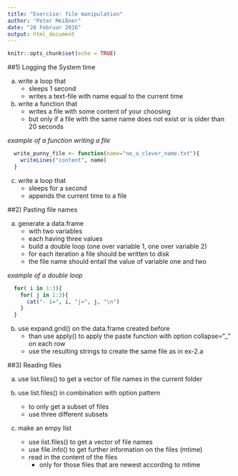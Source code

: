```yaml
---
title: "Exercise: file manipulation"
author: "Peter Meißner"
date: "28 Februar 2016"
output: html_document
---
```


```r
knitr::opts_chunk$set(echo = TRUE)
```

##1) Logging the System time

a) write a loop that 
    - sleeps 1 second
    - writes a text-file with name equal to the current time
    
b) write a function that 
    - writes a file with some content of your choosing
    - but only if a file with the same name does not exist or is older than 20 seconds
    
*example of a function writing a file*
```r
  write_punny_file <- function(name="no_a_clever_name.txt"){
    writeLines("content", name)
  }
```

c) write a loop that 
    - sleeps for a second
    - appends the current time to a file


##2) Pasting file names
    
a) generate a data.frame 
    - with two variables 
    - each having three values 
    - build a double loop (one over variable 1, one over variable 2) 
    - for each iteration a file should be written to disk 
    - the file name should entail the value of variable one and two
  
*example of a double loop*
```r
  for( i in 1:3){
    for( j in 1:3){
      cat("- i=", i, "j=", j, "\n")
    }
  }
```
  
  
b) use expand.grid() on the data.frame created before
    - than use apply() to apply the paste function with option collapse="_" on each row
    - use the resulting strings to create the same file as in ex-2.a



##3) Reading files
  
a) use list.files() to get a vector of file names in the current folder

b) use list.files() in combination with option pattern 
    - to only get a subset of files
    - use three different subsets
    
c) make an empy list
    - use list.files() to get a vector of file names
    - use file.info() to get further information on the files (mtime)
    - read in the content of the files 
        - only for those files that are newest according to mtime
  
  
  
  
  
        
